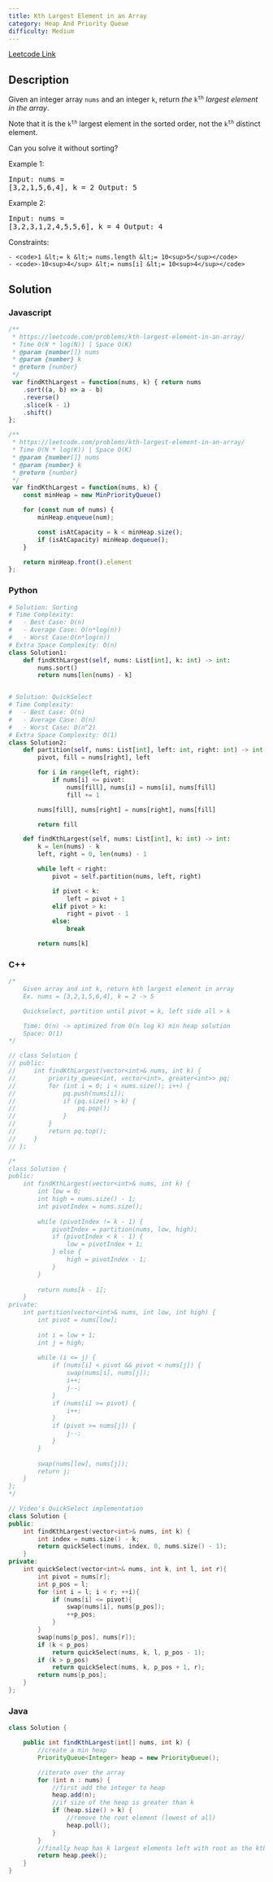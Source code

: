 ```yaml
---
title: Kth Largest Element in an Array
category: Heap And Priority Queue
difficulty: Medium
---
```


<Callout>

[Leetcode Link](https://leetcode.com/problems/kth-largest-element-in-an-array)

</Callout>

## Description
Given an integer array <code>nums</code> and an integer <code>k</code>, return *the* <code>k<sup>th</sup></code> *largest element in the array*.

Note that it is the <code>k<sup>th</sup></code> largest element in the sorted order, not the <code>k<sup>th</sup></code> distinct element.

Can you solve it without sorting?

 
Example 1:
<br /><pre className="overflow-x-auto">Input: nums = [3,2,1,5,6,4], k = 2
Output: 5
</pre>Example 2:
<br /><pre className="overflow-x-auto">Input: nums = [3,2,3,1,2,4,5,5,6], k = 4
Output: 4
</pre>
 
Constraints:


	- <code>1 &lt;= k &lt;= nums.length &lt;= 10<sup>5</sup></code>
	- <code>-10<sup>4</sup> &lt;= nums[i] &lt;= 10<sup>4</sup></code>



## Solution

### Javascript
```javascript
/**
 * https://leetcode.com/problems/kth-largest-element-in-an-array/
 * Time O(N * log(N)) | Space O(K)
 * @param {number[]} nums
 * @param {number} k
 * @return {number}
 */
 var findKthLargest = function(nums, k) { return nums
    .sort((a, b) => a - b)
    .reverse()
    .slice(k - 1)
    .shift()
};

/**
 * https://leetcode.com/problems/kth-largest-element-in-an-array/
 * Time O(N * log(K)) | Space O(K)
 * @param {number[]} nums
 * @param {number} k
 * @return {number}
 */
 var findKthLargest = function(nums, k) {
    const minHeap = new MinPriorityQueue()

    for (const num of nums) {
        minHeap.enqueue(num);

        const isAtCapacity = k < minHeap.size();
        if (isAtCapacity) minHeap.dequeue();
    }

    return minHeap.front().element
};

```
### Python
```python
# Solution: Sorting
# Time Complexity:
#   - Best Case: O(n)
#   - Average Case: O(n*log(n))
#   - Worst Case:O(n*log(n))
# Extra Space Complexity: O(n)
class Solution1:
    def findKthLargest(self, nums: List[int], k: int) -> int:
        nums.sort()
        return nums[len(nums) - k]


# Solution: QuickSelect
# Time Complexity:
#   - Best Case: O(n)
#   - Average Case: O(n)
#   - Worst Case: O(n^2)
# Extra Space Complexity: O(1)
class Solution2:
    def partition(self, nums: List[int], left: int, right: int) -> int:
        pivot, fill = nums[right], left

        for i in range(left, right):
            if nums[i] <= pivot:
                nums[fill], nums[i] = nums[i], nums[fill]
                fill += 1

        nums[fill], nums[right] = nums[right], nums[fill]

        return fill

    def findKthLargest(self, nums: List[int], k: int) -> int:
        k = len(nums) - k
        left, right = 0, len(nums) - 1

        while left < right:
            pivot = self.partition(nums, left, right)

            if pivot < k:
                left = pivot + 1
            elif pivot > k:
                right = pivot - 1
            else:
                break

        return nums[k]

```
### C++
```cpp
/*
    Given array and int k, return kth largest element in array
    Ex. nums = [3,2,1,5,6,4], k = 2 -> 5

    Quickselect, partition until pivot = k, left side all > k

    Time: O(n) -> optimized from O(n log k) min heap solution
    Space: O(1)
*/

// class Solution {
// public:
//     int findKthLargest(vector<int>& nums, int k) {
//         priority_queue<int, vector<int>, greater<int>> pq;
//         for (int i = 0; i < nums.size(); i++) {
//             pq.push(nums[i]);
//             if (pq.size() > k) {
//                 pq.pop();
//             }
//         }
//         return pq.top();
//     }
// };

/*
class Solution {
public:
    int findKthLargest(vector<int>& nums, int k) {
        int low = 0;
        int high = nums.size() - 1;
        int pivotIndex = nums.size();
        
        while (pivotIndex != k - 1) {
            pivotIndex = partition(nums, low, high);
            if (pivotIndex < k - 1) {
                low = pivotIndex + 1;
            } else {
                high = pivotIndex - 1;
            }
        }
        
        return nums[k - 1];
    }
private:
    int partition(vector<int>& nums, int low, int high) {
        int pivot = nums[low];
        
        int i = low + 1;
        int j = high;
        
        while (i <= j) {
            if (nums[i] < pivot && pivot < nums[j]) {
                swap(nums[i], nums[j]);
                i++;
                j--;
            }
            if (nums[i] >= pivot) {
                i++;
            }
            if (pivot >= nums[j]) {
                j--;
            }
        }
        
        swap(nums[low], nums[j]);
        return j;
    }
};
*/

// Video's QuickSelect implementation
class Solution {
public:
    int findKthLargest(vector<int>& nums, int k) {
        int index = nums.size() - k;
        return quickSelect(nums, index, 0, nums.size() - 1);
    }
private:
    int quickSelect(vector<int>& nums, int k, int l, int r){
        int pivot = nums[r];
        int p_pos = l;
        for (int i = l; i < r; ++i){
            if (nums[i] <= pivot){
                swap(nums[i], nums[p_pos]);
                ++p_pos;
            }
        }
        swap(nums[p_pos], nums[r]);
        if (k < p_pos)
            return quickSelect(nums, k, l, p_pos - 1);
        if (k > p_pos)
            return quickSelect(nums, k, p_pos + 1, r);
        return nums[p_pos];
    }
};

```
### Java
```java
class Solution {

    public int findKthLargest(int[] nums, int k) {
        //create a min heap
        PriorityQueue<Integer> heap = new PriorityQueue();

        //iterate over the array
        for (int n : nums) {
            //first add the integer to heap
            heap.add(n);
            //if size of the heap is greater than k
            if (heap.size() > k) {
                //remove the root element (lowest of all)
                heap.poll();
            }
        }
        //finally heap has k largest elements left with root as the kth largest element
        return heap.peek();
    }
}

```


